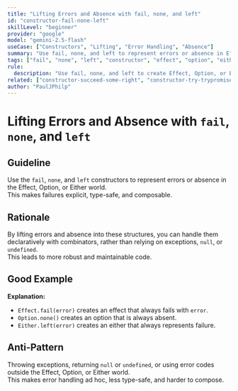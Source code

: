 ```yaml
---
title: "Lifting Errors and Absence with fail, none, and left"
id: "constructor-fail-none-left"
skillLevel: "beginner"
provider: "google"
model: "gemini-2.5-flash"
useCase: ["Constructors", "Lifting", "Error Handling", "Absence"]
summary: "Use fail, none, and left to represent errors or absence in Effect, Option, or Either, making failures explicit and type-safe."
tags: ["fail", "none", "left", "constructor", "effect", "option", "either", "error", "absence"]
rule:
  description: "Use fail, none, and left to create Effect, Option, or Either that represent failure or absence."
related: ["constructor-succeed-some-right", "constructor-try-trypromise"]
author: "PaulJPhilp"
---
```


# Lifting Errors and Absence with `fail`, `none`, and `left`

## Guideline

Use the `fail`, `none`, and `left` constructors to represent errors or absence in the Effect, Option, or Either world.  
This makes failures explicit, type-safe, and composable.

## Rationale

By lifting errors and absence into these structures, you can handle them declaratively with combinators, rather than relying on exceptions, `null`, or `undefined`.  
This leads to more robust and maintainable code.

## Good Example

<Example path="./src/constructor-fail-none-left.ts" />

**Explanation:**  
- `Effect.fail(error)` creates an effect that always fails with `error`.
- `Option.none()` creates an option that is always absent.
- `Either.left(error)` creates an either that always represents failure.

## Anti-Pattern

Throwing exceptions, returning `null` or `undefined`, or using error codes outside the Effect, Option, or Either world.  
This makes error handling ad hoc, less type-safe, and harder to compose.